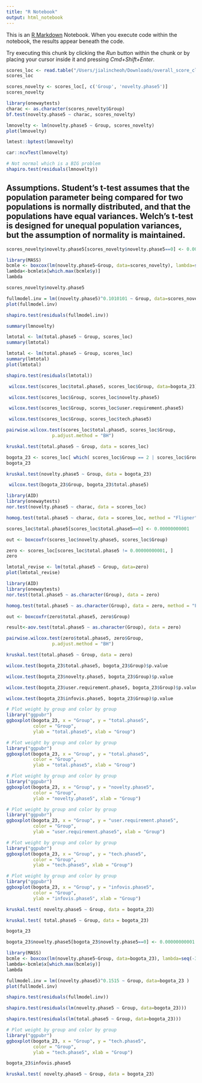```yaml
---
title: "R Notebook"
output: html_notebook
---
```


This is an [R Markdown](http://rmarkdown.rstudio.com) Notebook. When you execute code within the notebook, the results appear beneath the code. 

Try executing this chunk by clicking the *Run* button within the chunk or by placing your cursor inside it and pressing *Cmd+Shift+Enter*. 

```r
scores_loc <- read.table("/Users/jialincheoh/Downloads/overall_score_click_result.csv", header=TRUE, sep = ",")
scores_loc
```
```r
scores_novelty <- scores_loc[, c('Group', 'novelty.phase5')]
scores_novelty                         
```
```r
library(onewaytests)
charac <- as.character(scores_novelty$Group)
bf.test(novelty.phase5 ~ charac, scores_novelty)
```


```r
lmnovelty <- lm(novelty.phase5 ~ Group, scores_novelty)
plot(lmnovelty)
```
```r
lmtest::bptest(lmnovelty)  
```

```r
car::ncvTest(lmnovelty)  
```

```r
# Not normal which is a BIG problem
shapiro.test(residuals(lmnovelty))
```

## Assumptions. Student's t-test assumes that the population parameter being compared for two populations is normally distributed, and that the populations have equal variances. Welch's t-test is designed for unequal population variances, but the assumption of normality is maintained.

```r
scores_novelty$novelty.phase5[scores_novelty$novelty.phase5==0] <- 0.00000000001
```


```r
library(MASS)
bcmle <- boxcox(lm(novelty.phase5~Group, data=scores_novelty), lambda=seq(-3, 3, by=0.1))
lambda<-bcmle$x[which.max(bcmle$y)]
lambda

```
```r
scores_novelty$novelty.phase5
```


```r
fullmodel.inv = lm((novelty.phase5)^0.1010101 ~ Group, data=scores_novelty )
plot(fullmodel.inv)

```

```r
shapiro.test(residuals(fullmodel.inv))
```

```r
summary(lmnovelty)
```

```r
lmtotal <- lm(total.phase5 ~ Group, scores_loc)
summary(lmtotal)
```

```r
lmtotal <- lm(total.phase5 ~ Group, scores_loc)
summary(lmtotal)
plot(lmtotal)
```

```r
shapiro.test(residuals(lmtotal))
```

```r
 wilcox.test(scores_loc$total.phase5, scores_loc$Group, data=bogota_23) 
```

```r
 wilcox.test(scores_loc$Group, scores_loc$novelty.phase5) 
```

```r
 wilcox.test(scores_loc$Group, scores_loc$user.requirement.phase5) 
```

```r
 wilcox.test(scores_loc$Group, scores_loc$tech.phase5) 
```

```r
pairwise.wilcox.test(scores_loc$total.phase5, scores_loc$Group,
                 p.adjust.method = "BH")
```


```r
kruskal.test(total.phase5 ~ Group, data = scores_loc)
```

```r
bogota_23 <- scores_loc[ which( scores_loc$Group == 2 | scores_loc$Group == 3) , ]
bogota_23
```

```r
kruskal.test(novelty.phase5 ~ Group, data = bogota_23)
```

```r
 wilcox.test(bogota_23$Group, bogota_23$total.phase5) 
```

```r
library(AID)
library(onewaytests)
nor.test(novelty.phase5 ~ charac, data = scores_loc) 

```
```r
homog.test(total.phase5 ~ charac, data = scores_loc, method = "Fligner")
```


```r
scores_loc$total.phase5[scores_loc$total.phase5==0] <- 0.00000000001
```


```r
out <- boxcoxfr(scores_loc$novelty.phase5, scores_loc$Group) 
```

```r
zero <- scores_loc[scores_loc$total.phase5 != 0.00000000001, ]
zero
```
```r
lmtotal_revise <- lm(total.phase5 ~ Group, data=zero)
plot(lmtotal_revise)
```




```r
library(AID)
library(onewaytests)
nor.test(total.phase5 ~ as.character(Group), data = zero) 
```
```r
homog.test(total.phase5 ~ as.character(Group), data = zero, method = "Fligner")
```

```r
out <- boxcoxfr(zero$total.phase5, zero$Group) 
```
```r
result<-aov.test(total.phase5 ~ as.character(Group), data = zero) 
```

```r
pairwise.wilcox.test(zero$total.phase5, zero$Group,
                 p.adjust.method = "BH")
```

```r
kruskal.test(total.phase5 ~ Group, data = zero)
```

```r
wilcox.test(bogota_23$total.phase5, bogota_23$Group)$p.value
```

```r
wilcox.test(bogota_23$novelty.phase5, bogota_23$Group)$p.value
```

```r
wilcox.test(bogota_23$user.requirement.phase5, bogota_23$Group)$p.value
```

```r
wilcox.test(bogota_23$infovis.phase5, bogota_23$Group)$p.value
```



```r
# Plot weight by group and color by group
library("ggpubr")
ggboxplot(bogota_23, x = "Group", y = "total.phase5", 
          color = "Group",
          ylab = "total.phase5", xlab = "Group")
```

```r
# Plot weight by group and color by group
library("ggpubr")
ggboxplot(bogota_23, x = "Group", y = "total.phase5", 
          color = "Group",
          ylab = "total.phase5", xlab = "Group")
```

```r
# Plot weight by group and color by group
library("ggpubr")
ggboxplot(bogota_23, x = "Group", y = "novelty.phase5", 
          color = "Group",
          ylab = "novelty.phase5", xlab = "Group")
```

```r
# Plot weight by group and color by group
library("ggpubr")
ggboxplot(bogota_23, x = "Group", y = "user.requirement.phase5", 
          color = "Group",
          ylab = "user.requirement.phase5", xlab = "Group")
```

```r
# Plot weight by group and color by group
library("ggpubr")
ggboxplot(bogota_23, x = "Group", y = "tech.phase5", 
          color = "Group",
          ylab = "tech.phase5", xlab = "Group")
```
```r
# Plot weight by group and color by group
library("ggpubr")
ggboxplot(bogota_23, x = "Group", y = "infovis.phase5",
          color = "Group",
          ylab = "infovis.phase5", xlab = "Group")
```
```r
kruskal.test( novelty.phase5 ~ Group, data = bogota_23)
```

```r
kruskal.test( total.phase5 ~ Group, data = bogota_23)
```


```r
bogota_23
```
```r
bogota_23$novelty.phase5[bogota_23$novelty.phase5==0] <- 0.00000000001
```



```r
library(MASS)
bcmle <- boxcox(lm(novelty.phase5~Group, data=bogota_23), lambda=seq(-3, 3, by=0.1))
lambda<-bcmle$x[which.max(bcmle$y)]
lambda

```
```r
fullmodel.inv = lm((novelty.phase5)^0.1515 ~ Group, data=bogota_23 )
plot(fullmodel.inv)
```
```r
shapiro.test(residuals(fullmodel.inv))
```

```r
shapiro.test(residuals(lm(novelty.phase5 ~ Group, data=bogota_23)))
```

```r
shapiro.test(residuals(lm(total.phase5 ~ Group, data=bogota_23)))
```

```r
# Plot weight by group and color by group
library("ggpubr")
ggboxplot(bogota_23, x = "Group", y = "tech.phase5", 
          color = "Group",
          ylab = "tech.phase5", xlab = "Group")
```

```r
bogota_23$infovis.phase5
```

```r
kruskal.test( novelty.phase5 ~ Group, data = bogota_23)
```

